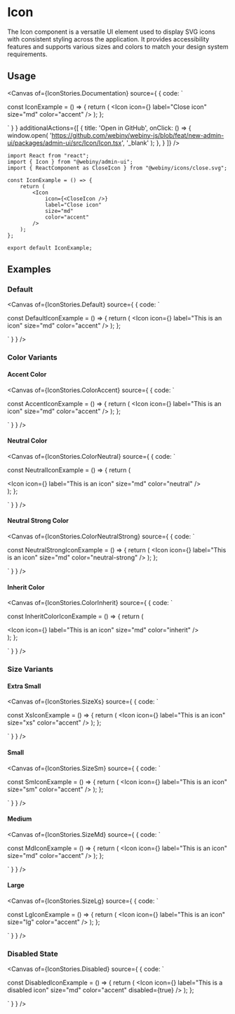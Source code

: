 

<Meta of={IconStories} />

# Icon

The Icon component is a versatile UI element used to display SVG icons with consistent styling across the application. It provides accessibility features and supports various sizes and colors to match your design system requirements.

## Usage

<Canvas of={IconStories.Documentation} source={ { code: `

const IconExample = () => {
    return (
        <Icon
            icon={<CloseIcon />}
            label="Close icon"
            size="md"
            color="accent"
        />
    );
};


` } }
        additionalActions={[
            {
                title: 'Open in GitHub',
                onClick: () => {
                    window.open(
                        'https://github.com/webiny/webiny-js/blob/feat/new-admin-ui/packages/admin-ui/src/Icon/Icon.tsx',
                        '_blank'
                    );
                },
            }
        ]}
/>

<Controls of={IconStories.Documentation} />

```tsx
import React from "react";
import { Icon } from "@webiny/admin-ui";
import { ReactComponent as CloseIcon } from "@webiny/icons/close.svg";

const IconExample = () => {
    return (
        <Icon
            icon={<CloseIcon />}
            label="Close icon"
            size="md"
            color="accent"
        />
    );
};

export default IconExample;
```

## Examples

### Default

<Canvas of={IconStories.Default} source={ { code: `

const DefaultIconExample = () => {
    return (
        <Icon
            icon={<CloseIcon />}
            label="This is an icon"
            size="md"
            color="accent"
        />
    );
};

` } } />

### Color Variants

#### Accent Color

<Canvas of={IconStories.ColorAccent} source={ { code: `

const AccentIconExample = () => {
    return (
        <Icon
            icon={<CloseIcon />}
            label="This is an icon"
            size="md"
            color="accent"
        />
    );
};

` } } />

#### Neutral Color

<Canvas of={IconStories.ColorNeutral} source={ { code: `

const NeutralIconExample = () => {
    return (
        <div className="wby-bg-[#25292e] wby-p-[300px] wby-rounded-[5px]">
            <Icon
                icon={<CloseIcon />}
                label="This is an icon"
                size="md"
                color="neutral"
            />
        </div>
    );
};

` } } />

#### Neutral Strong Color

<Canvas of={IconStories.ColorNeutralStrong} source={ { code: `

const NeutralStrongIconExample = () => {
    return (
        <Icon
            icon={<CloseIcon />}
            label="This is an icon"
            size="md"
            color="neutral-strong"
        />
    );
};

` } } />

#### Inherit Color

<Canvas of={IconStories.ColorInherit} source={ { code: `

const InheritColorIconExample = () => {
    return (
        <div className="wby-fill-success">
            <Icon
                icon={<CloseIcon />}
                label="This is an icon"
                size="md"
                color="inherit"
            />
        </div>
    );
};

` } } />

### Size Variants

#### Extra Small

<Canvas of={IconStories.SizeXs} source={ { code: `

const XsIconExample = () => {
    return (
        <Icon
            icon={<CloseIcon />}
            label="This is an icon"
            size="xs"
            color="accent"
        />
    );
};

` } } />

#### Small

<Canvas of={IconStories.SizeSm} source={ { code: `

const SmIconExample = () => {
    return (
        <Icon
            icon={<CloseIcon />}
            label="This is an icon"
            size="sm"
            color="accent"
        />
    );
};

` } } />

#### Medium

<Canvas of={IconStories.SizeMd} source={ { code: `

const MdIconExample = () => {
    return (
        <Icon
            icon={<CloseIcon />}
            label="This is an icon"
            size="md"
            color="accent"
        />
    );
};

` } } />

#### Large

<Canvas of={IconStories.SizeLg} source={ { code: `

const LgIconExample = () => {
    return (
        <Icon
            icon={<CloseIcon />}
            label="This is an icon"
            size="lg"
            color="accent"
        />
    );
};

` } } />

### Disabled State

<Canvas of={IconStories.Disabled} source={ { code: `

const DisabledIconExample = () => {
    return (
        <Icon
            icon={<CloseIcon />}
            label="This is a disabled icon"
            size="md"
            color="accent"
            disabled={true}
        />
    );
};

` } } />
